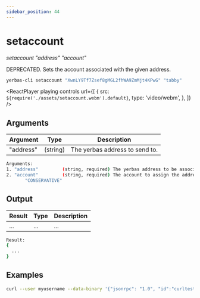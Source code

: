 ```yaml
---
sidebar_position: 44
---
```



# setaccount

_setaccount "address" "account"_

DEPRECATED. Sets the account associated with the given address.

```bash
yerbas-cli setaccount "XwnLY9Tf7Zsef8gMGL2fhWA9ZmMjt4KPwG" "tabby"
```

<ReactPlayer
  playing
  controls
  url={[
    {
      src: `${require('./assets/setaccount.webm').default}`,
      type: 'video/webm',
    },
  ]}
/>

## Arguments

| Argument  | Type     | Description                       |
| --------- | -------- | --------------------------------- |
| "address" | (string) | The yerbas address to send to. |

```bash
Arguments:
1. "address"         (string, required) The yerbas address to be associated with an account.
2. "account"         (string, required) The account to assign the address to.
       "CONSERVATIVE"
```

## Output

| Result | Type | Description |
| ------ | ---- | ----------- |
| ...    | ...  | ...         |

```bash
Result:
{
  ...
}
```

## Examples

```bash
curl --user myusername --data-binary '{"jsonrpc": "1.0", "id":"curltest", "method": "setaccount", "params": ["XwnLY9Tf7Zsef8gMGL2fhWA9ZmMjt4KPwG", "tabby"] }' -H 'content-type: text/plain;' http://127.0.0.1:9998/
```
